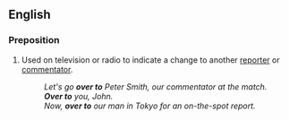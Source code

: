 ==English==

===Preposition===
{{en-prep|pos=[[over]] [[to]]}}

# Used on television or radio to indicate a change to another [[reporter]] or [[commentator]].
#:''Let's go '''over to''' Peter Smith, our commentator at the match.''
#:'''''Over to''' you, John.''
#:''Now, '''over to''' our man in Tokyo for an on-the-spot report.''